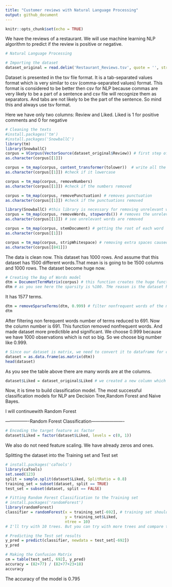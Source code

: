 ---
title: "Customer reviews with Natural Language Processing"
output: github_document
---

```{r setup, include=FALSE}
knitr::opts_chunk$set(echo = TRUE)
```
We have the reviews of a restaurant. We will use machine learning NLP algorithm to predict if the review is positive or negative.



```{r}
# Natural Language Processing

# Importing the dataset
dataset_original = read.delim('Restaurant_Reviews.tsv', quote = '', stringsAsFactors = FALSE)
```
Dataset is presented in the tsv file format. It is a tab-separated values format which is very similar to csv (comma-separated values) format. This format is considered to be better then csv for NLP because commas are very likely to be a part of a sentence and csv file will recognize them as separators. And tabs are not likely to be the part of the sentence. So mind this and always use tsv format.

Here we have only two columns: Review and Liked. Liked is 1 for positive comments and 0 for negative

```{r}
# Cleaning the texts
#install.packages('tm')
#install.packages('SnowballC')
library(tm)
library(SnowballC)
corpus = VCorpus(VectorSource(dataset_original$Review)) # first step of cleaning the dataset for getting it ready for NLP
as.character(corpus[[1]])
```


```{r}
corpus = tm_map(corpus, content_transformer(tolower))  # write all the reviews with lower case. by doing that the same word written with both upper case and lower case will be understood as one word.
as.character(corpus[[1]]) #check if it lowercase
```



```{r}
corpus = tm_map(corpus, removeNumbers) 
as.character(corpus[[1]]) #check if the numbers removed
```



```{r}
corpus = tm_map(corpus, removePunctuation) # removes punctuation
as.character(corpus[[1]]) #check if the punctuations removed
```



```{r}
library(SnowballC) #this library is necessary for removing unrelevant words
corpus = tm_map(corpus, removeWords, stopwords()) # removes the unrelevant words for NLP
as.character(corpus[[1]]) # see unrelevant words are removed
```

```{r}
corpus = tm_map(corpus, stemDocument) # getting the root of each word
as.character(corpus[[1]])
```



```{r}
corpus = tm_map(corpus, stripWhitespace) # removing extra spaces caused by previous steps
as.character(corpus[[841]])
```

The data is clean now. This dataset has 1000 rows. And assume that this dataset has 1500 different words.That mean is is going to be 1500 columns and 1000 rows.
The dataset become huge now.


```{r}
# Creating the Bag of Words model
dtm = DocumentTermMatrix(corpus) # this function creates the huge function I talk about above.
dtm # as you see here the sparsity is %100. THe reason is the dataset has too many 0.
```
It has 1577 terms.

```{r}
dtm = removeSparseTerms(dtm, 0.999) # filter nonfrequent words of the matrix. We want to keep the %99 of the most frequent words.
dtm
```
After filtering non ferequent words number of terms reduced to 691.
Now the column number is 691. This function removed nonfrequent words. And made dataset more predictible and significant.
We choose 0.999 because we have 1000 observations which is not so big. So we choose big number like 0.999.


```{r}
# Since our dataset is matrix, we need to convert it to dataframe for classification models
dataset = as.data.frame(as.matrix(dtm))
head(dataset)
```
As you see the table above there are many words are at the columns.

```{r}
dataset$Liked = dataset_original$Liked # we created a new column which has the same name with original one. (liked column)
```



Now, it is time to build classification model. The most successful classification models for NLP are Decision Tree,Random Forest and Naive Bayes.

I will continuewith Random Forest

----------------Random Forest Classification----------------------

```{r}
# Encoding the target feature as factor
dataset$Liked = factor(dataset$Liked, levels = c(0, 1))
```
We also do not need feature scaling. We have already zeros and ones.

Splitting the dataset into the Training set and Test set
```{r}
# install.packages('caTools')
library(caTools)
set.seed(123)
split = sample.split(dataset$Liked, SplitRatio = 0.8)
training_set = subset(dataset, split == TRUE)
test_set = subset(dataset, split == FALSE)
```




```{r}
# Fitting Random Forest Classification to the Training set
# install.packages('randomForest')
library(randomForest)
classifier = randomForest(x = training_set[-692], # training set shouldn't include  dependent variable
                          y = training_set$Liked,
                          ntree = 10) 
# I'll try with 10 trees. But you can try with more trees and compare the accuracy of them to figure out most accurate result.
```


```{r}
# Predicting the Test set results
y_pred = predict(classifier, newdata = test_set[-692])
y_pred
```


```{r}
# Making the Confusion Matrix
cm = table(test_set[, 692], y_pred)
accuracy = (82+77) / (82+77+23+18)
accuracy 
```
The accuracy of the model is 0.795
